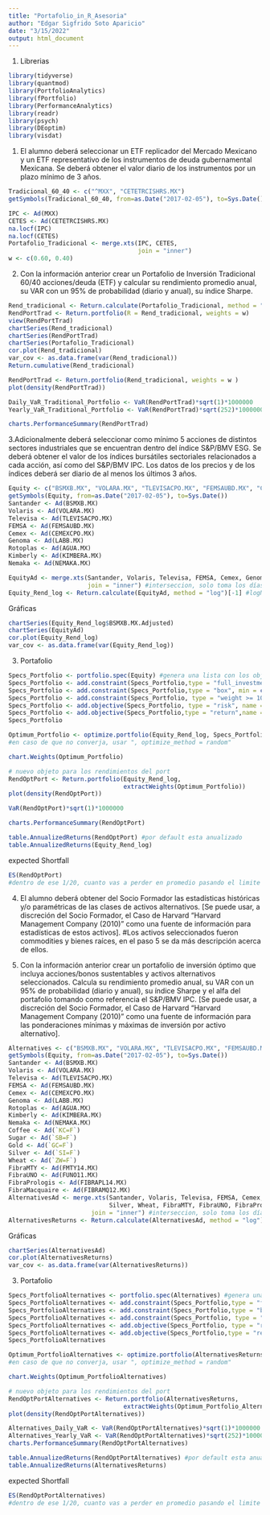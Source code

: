 ```yaml
---
title: "Portafolio_in_R_Asesoria"
author: "Edgar Sigfrido Soto Aparicio"
date: "3/15/2022"
output: html_document
---
```

1. Librerias
```r
library(tidyverse)
library(quantmod)
library(PortfolioAnalytics)
library(fPortfolio)
library(PerformanceAnalytics)
library(readr)
library(psych)
library(DEoptim)
library(visdat)
```
1. El alumno deberá seleccionar un ETF replicador del Mercado Mexicano y un ETF representativo de los instrumentos de deuda gubernamental Mexicana. Se deberá obtener el valor diario de los instrumentos por un plazo mínimo de 3 años.
```r
Tradicional_60_40 <- c("^MXX", "CETETRCISHRS.MX")
getSymbols(Tradicional_60_40, from=as.Date("2017-02-05"), to=Sys.Date())

IPC <- Ad(MXX)
CETES <- Ad(CETETRCISHRS.MX)
na.locf(IPC)
na.locf(CETES)
Portafolio_Tradicional <- merge.xts(IPC, CETES,
                                    join = "inner")
w <- c(0.60, 0.40)
```

2. Con la información anterior crear un Portafolio de Inversión Tradicional 60/40 acciones/deuda (ETF) y calcular su rendimiento promedio anual, su VAR con un 95% de probabilidad (diario y anual), su índice Sharpe.

```r
Rend_tradicional <- Return.calculate(Portafolio_Tradicional, method = "log")[-1]
RendPortTrad <- Return.portfolio(R = Rend_tradicional, weights = w)
view(RendPortTrad)
chartSeries(Rend_tradicional)
chartSeries(RendPortTrad)
chartSeries(Portafolio_Tradicional)
cor.plot(Rend_tradicional)
var_cov <- as.data.frame(var(Rend_tradicional)) 
Return.cumulative(Rend_tradicional)

RendPortTrad <- Return.portfolio(Rend_tradicional, weights = w )
plot(density(RendPortTrad))

Daily_VaR_Traditional_Portfolio <- VaR(RendPortTrad)*sqrt(1)*1000000
Yearly_VaR_Traditional_Portfolio <- VaR(RendPortTrad)*sqrt(252)*1000000

charts.PerformanceSummary(RendPortTrad)
```

3.Adicionalmente deberá  seleccionar como mínimo  5 acciones de distintos sectores industriales que se encuentran dentro del índice S&P/BMV ESG. Se deberá obtener el valor de los índices bursátiles sectoriales relacionados a cada acción, así como del S&P/BMV IPC. Los datos de los precios y de los índices deberá ser diario de al menos los últimos 3 años.
```r
Equity <- c("BSMXB.MX", "VOLARA.MX", "TLEVISACPO.MX", "FEMSAUBD.MX", "CEMEXCPO.MX", "LABB.MX", "AGUA.MX", "KIMBERA.MX", "NEMAKA.MX")
getSymbols(Equity, from=as.Date("2017-02-05"), to=Sys.Date())
Santander <- Ad(BSMXB.MX)
Volaris <- Ad(VOLARA.MX)
Televisa <- Ad(TLEVISACPO.MX)
FEMSA <- Ad(FEMSAUBD.MX)
Cemex <- Ad(CEMEXCPO.MX)
Genoma <- Ad(LABB.MX)
Rotoplas <- Ad(AGUA.MX)
Kimberly <- Ad(KIMBERA.MX)
Nemaka <- Ad(NEMAKA.MX)

EquityAd <- merge.xts(Santander, Volaris, Televisa, FEMSA, Cemex, Genoma, Rotoplas, Kimberly, Nemaka,
                      join = "inner") #interseccion, solo toma los días donde todos                                            cotizan
Equity_Rend_log <- Return.calculate(EquityAd, method = "log")[-1] #logN(x2/x1)
```
Gráficas
```r
chartSeries(Equity_Rend_log$BSMXB.MX.Adjusted)
chartSeries(EquityAd)
cor.plot(Equity_Rend_log)
var_cov <- as.data.frame(var(Equity_Rend_log))
```

3. Portafolio
```r
Specs_Portfolio <- portfolio.spec(Equity) #genera una lista con los objetivos y restricciones
Specs_Portfolio <- add.constraint(Specs_Portfolio,type = "full_investment")
Specs_Portfolio <- add.constraint(Specs_Portfolio,type = "box", min = c(0.10), max = c(0.20)) 
Specs_Portfolio <- add.constraint(Specs_Portfolio, type = "weight >= 10%", name = "Weight")
Specs_Portfolio <- add.objective(Specs_Portfolio, type = "risk", name = "VaR")
Specs_Portfolio <- add.objective(Specs_Portfolio,type = "return",name = "mean") #optimizar a Sharp, en este casdo se debe quitar en "risk"
Specs_Portfolio
```

```r
Optimum_Portfolio <- optimize.portfolio(Equity_Rend_log, Specs_Portfolio) 
#en caso de que no converja, usar ", optimize_method = random"
```

```r
chart.Weights(Optimum_Portfolio)
```
```r
# nuevo objeto para los rendimientos del port
RendOptPort <- Return.portfolio(Equity_Rend_log,
                                extractWeights(Optimum_Portfolio))
plot(density(RendOptPort))

VaR(RendOptPort)*sqrt(1)*1000000

charts.PerformanceSummary(RendOptPort)
```

```r
table.AnnualizedReturns(RendOptPort) #por default esta anualizado
table.AnnualizedReturns(Equity_Rend_log)
```
expected Shortfall
```r
ES(RendOptPort)
#dentro de ese 1/20, cuanto vas a perder en promedio pasando el limite del VaR
```
4. El alumno deberá obtener del Socio Formador las estadísticas históricas y/o paramétricas de las clases de activos alternativos. [Se puede usar, a discreción del Socio Formador, el Caso de Harvard “Harvard Management Company (2010)” como una fuente de información para estadísticas de estos activos].
#Los activos seleccionados fueron commodities y bienes raíces, en el paso 5 se da más descripción acerca de ellos. 

5. Con la información anterior crear un portafolio de inversión óptimo que incluya acciones/bonos sustentables y activos alternativos seleccionados.  Calcula su rendimiento promedio anual, su VAR con un 95% de probabilidad (diario y anual), su índice Sharpe y el alfa del portafolio tomando como referencia el S&P/BMV IPC.  [Se puede usar, a discreción del Socio Formador, el Caso de Harvard “Harvard Management Company (2010)” como una fuente de información para las ponderaciones mínimas y máximas de inversión por activo alternativo].

```r

Alternatives <- c("BSMXB.MX", "VOLARA.MX", "TLEVISACPO.MX", "FEMSAUBD.MX", "CEMEXCPO.MX", "LABB.MX", "AGUA.MX", "KIMBERA.MX", "NEMAKA.MX","KC=F", "SB=F", "GC=F", "SI=F", "ZW=F", "FMTY14.MX", "FUNO11.MX", "FIBRAPL14.MX", "FIBRAMQ12.MX") #no deja meter fibra Macquaire
getSymbols(Equity, from=as.Date("2017-02-05"), to=Sys.Date())
Santander <- Ad(BSMXB.MX)
Volaris <- Ad(VOLARA.MX)
Televisa <- Ad(TLEVISACPO.MX)
FEMSA <- Ad(FEMSAUBD.MX)
Cemex <- Ad(CEMEXCPO.MX)
Genoma <- Ad(LABB.MX)
Rotoplas <- Ad(AGUA.MX)
Kimberly <- Ad(KIMBERA.MX)
Nemaka <- Ad(NEMAKA.MX)
Coffee <- Ad(`KC=F`)
Sugar <- Ad(`SB=F`)
Gold <- Ad(`GC=F`)
Silver <- Ad(`SI=F`)
Wheat <- Ad(`ZW=F`)
FibraMTY <- Ad(FMTY14.MX)
FibraUNO <- Ad(FUNO11.MX)
FibraPrologis <- Ad(FIBRAPL14.MX)
FibraMacquaire <- Ad(FIBRAMQ12.MX)
AlternativesAd <- merge.xts(Santander, Volaris, Televisa, FEMSA, Cemex, Genoma, Rotoplas, Kimberly, Nemaka, Coffee, Sugar, Gold,
                            Silver, Wheat, FibraMTY, FibraUNO, FibraPrologis, FibraMacquaire,
                       join = "inner") #interseccion, solo toma los días donde todos                                            cotizan
AlternativesReturns <- Return.calculate(AlternativesAd, method = "log")[-1] #logN(x2/x1)
```
Gráficas
```r
chartSeries(AlternativesAd)
cor.plot(AlternativesReturns)
var_cov <- as.data.frame(var(AlternativesReturns)) 
```

3. Portafolio
```r
Specs_PortfolioAlternatives <- portfolio.spec(Alternatives) #genera una lista con los objetivos y restricciones
Specs_PortfolioAlternatives <- add.constraint(Specs_Portfolio,type = "full_investment")
Specs_PortfolioAlternatives <- add.constraint(Specs_Portfolio,type = "box", min = c(0.10*.60), max = c(0.20*.60)) 
Specs_PortfolioAlternatives <- add.constraint(Specs_Portfolio, type = "weight >= 10%", name = "Weight")
Specs_PortfolioAlternatives <- add.objective(Specs_Portfolio, type = "risk", name = "VaR")
Specs_PortfolioAlternatives <- add.objective(Specs_Portfolio,type = "return",name = "mean") #optimizar a Sharp, en este casdo se debe quitar en "risk"
Specs_PortfolioAlternatives
```

```r
Optimum_PortfolioAlternatives <- optimize.portfolio(AlternativesReturns, Specs_PortfolioAlternatives) 
#en caso de que no converja, usar ", optimize_method = random"
```

```r
chart.Weights(Optimum_PortfolioAlternatives)
```
```r
# nuevo objeto para los rendimientos del port
RendOptPortAlternatives <- Return.portfolio(AlternativesReturns,
                                extractWeights(Optimum_Portfolio_Alternatives))
plot(density(RendOptPortAlternatives))

Alternatives_Daily_VaR <- VaR(RendOptPortAlternatives)*sqrt(1)*1000000
Alternatives_Yearly_VaR <- VaR(RendOptPortAlternatives)*sqrt(252)*1000000
charts.PerformanceSummary(RendOptPortAlternatives)
```

```r
table.AnnualizedReturns(RendOptPortAlternatives) #por default esta anualizado
table.AnnualizedReturns(AlternativesReturns)
```
expected Shortfall
```r
ES(RendOptPortAlternatives)
#dentro de ese 1/20, cuanto vas a perder en promedio pasando el limite del VaR
```







